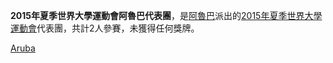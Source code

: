 {{Infobox Country at the Universiade
|NOC          = ARU
|year         = 2015
|games        = 2015年夏季
|flagbearer   = 
|sports       = 1
|competitors  = 2
|officials    = 
|gold         = 0
|silver       = 0
|bronze       = 0
|total        = 0
|rank         = 
|appearances  = 
}}
'''2015年夏季世界大學運動會阿魯巴代表團'''，是[[阿魯巴|阿魯巴]]派出的[[2015年夏季世界大學運動會|2015年夏季世界大學運動會]]代表團，共計2人參賽，未獲得任何獎牌。

[[Category:2015年夏季世界大學運動會代表團|Aruba]]